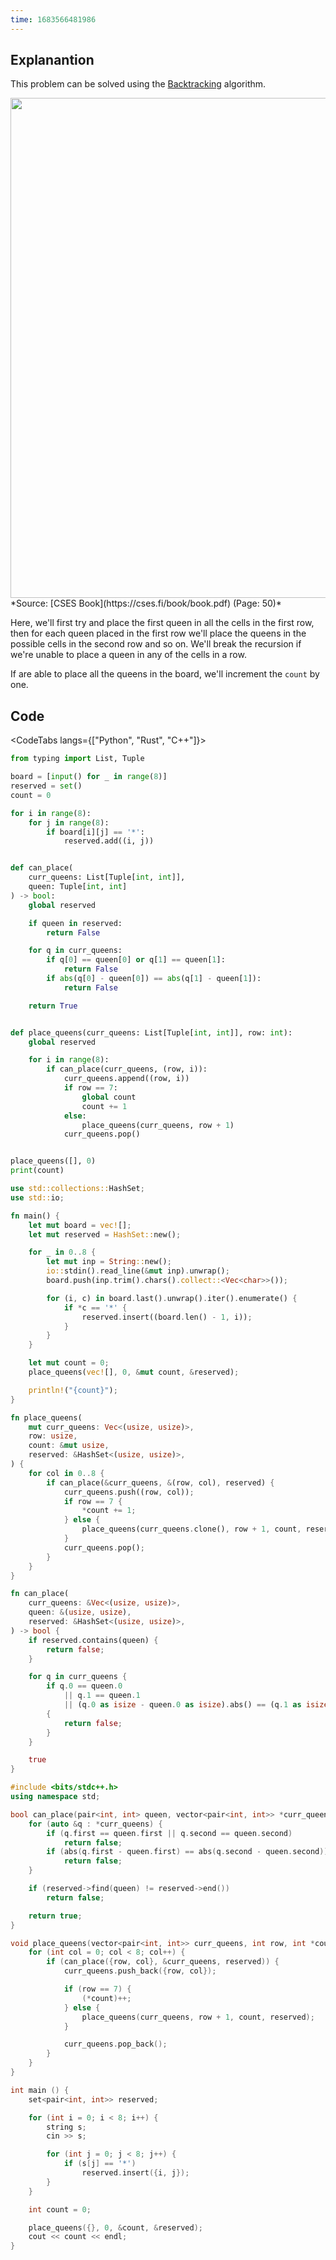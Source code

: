 ---
time: 1683566481986
---

## Explanantion

This problem can be solved using the [Backtracking](https://en.wikipedia.org/wiki/Backtracking) algorithm.

<img width="800px" src="https://i.imgur.com/hh6heQV.png" />
*Source: [CSES Book](https://cses.fi/book/book.pdf) (Page: 50)*

Here, we'll first try and place the first queen in all the cells in the first row, then for each queen placed in the first row we'll place the queens in the possible cells in the second row and so on. We'll break the recursion if we're unable to place a queen in any of the cells in a row.

If are able to place all the queens in the board, we'll increment the `count` by one.

## Code

<CodeTabs langs={["Python", "Rust", "C++"]}>

```python
from typing import List, Tuple

board = [input() for _ in range(8)]
reserved = set()
count = 0

for i in range(8):
    for j in range(8):
        if board[i][j] == '*':
            reserved.add((i, j))


def can_place(
    curr_queens: List[Tuple[int, int]],
    queen: Tuple[int, int]
) -> bool:
    global reserved

    if queen in reserved:
        return False

    for q in curr_queens:
        if q[0] == queen[0] or q[1] == queen[1]:
            return False
        if abs(q[0] - queen[0]) == abs(q[1] - queen[1]):
            return False

    return True


def place_queens(curr_queens: List[Tuple[int, int]], row: int):
    global reserved

    for i in range(8):
        if can_place(curr_queens, (row, i)):
            curr_queens.append((row, i))
            if row == 7:
                global count
                count += 1
            else:
                place_queens(curr_queens, row + 1)
            curr_queens.pop()


place_queens([], 0)
print(count)
```

```rust
use std::collections::HashSet;
use std::io;

fn main() {
    let mut board = vec![];
    let mut reserved = HashSet::new();

    for _ in 0..8 {
        let mut inp = String::new();
        io::stdin().read_line(&mut inp).unwrap();
        board.push(inp.trim().chars().collect::<Vec<char>>());

        for (i, c) in board.last().unwrap().iter().enumerate() {
            if *c == '*' {
                reserved.insert((board.len() - 1, i));
            }
        }
    }

    let mut count = 0;
    place_queens(vec![], 0, &mut count, &reserved);

    println!("{count}");
}

fn place_queens(
    mut curr_queens: Vec<(usize, usize)>,
    row: usize,
    count: &mut usize,
    reserved: &HashSet<(usize, usize)>,
) {
    for col in 0..8 {
        if can_place(&curr_queens, &(row, col), reserved) {
            curr_queens.push((row, col));
            if row == 7 {
                *count += 1;
            } else {
                place_queens(curr_queens.clone(), row + 1, count, reserved);
            }
            curr_queens.pop();
        }
    }
}

fn can_place(
    curr_queens: &Vec<(usize, usize)>,
    queen: &(usize, usize),
    reserved: &HashSet<(usize, usize)>,
) -> bool {
    if reserved.contains(queen) {
        return false;
    }

    for q in curr_queens {
        if q.0 == queen.0
            || q.1 == queen.1
            || (q.0 as isize - queen.0 as isize).abs() == (q.1 as isize - queen.1 as isize).abs()
        {
            return false;
        }
    }

    true
}
```

```cpp
#include <bits/stdc++.h>
using namespace std;

bool can_place(pair<int, int> queen, vector<pair<int, int>> *curr_queens, set<pair<int, int>> *reserved) {
    for (auto &q : *curr_queens) {
        if (q.first == queen.first || q.second == queen.second)
            return false;
        if (abs(q.first - queen.first) == abs(q.second - queen.second))
            return false;
    }

    if (reserved->find(queen) != reserved->end())
        return false;

    return true;
}

void place_queens(vector<pair<int, int>> curr_queens, int row, int *count, set<pair<int, int>> *reserved) {
    for (int col = 0; col < 8; col++) {
        if (can_place({row, col}, &curr_queens, reserved)) {
            curr_queens.push_back({row, col});

            if (row == 7) {
                (*count)++;
            } else {
                place_queens(curr_queens, row + 1, count, reserved);
            }

            curr_queens.pop_back();
        }
    }
}

int main () {
    set<pair<int, int>> reserved;

    for (int i = 0; i < 8; i++) {
        string s;
        cin >> s;

        for (int j = 0; j < 8; j++) {
            if (s[j] == '*')
                reserved.insert({i, j});
        }
    }

    int count = 0;

    place_queens({}, 0, &count, &reserved);
    cout << count << endl;
}
```

</CodeTabs>

